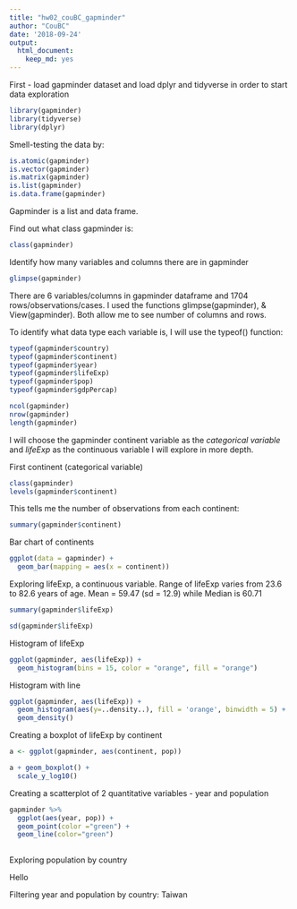 ```yaml
---
title: "hw02_couBC_gapminder"
author: "CouBC"
date: '2018-09-24'
output: 
  html_document: 
    keep_md: yes
---
```


First - load gapminder dataset and load dplyr and tidyverse in order to start data exploration
```r
library(gapminder)
library(tidyverse)
library(dplyr)

```

Smell-testing the data by:
```r
is.atomic(gapminder)
is.vector(gapminder)
is.matrix(gapminder)
is.list(gapminder)
is.data.frame(gapminder)
```
Gapminder is a list and data frame.


Find out what class gapminder is:

```r
class(gapminder)
```

Identify how many variables and columns there are in gapminder

```r
glimpse(gapminder)

```

There are 6 variables/columns in gapminder dataframe and 1704 rows/observations/cases. I used the functions glimpse(gapminder), & View(gapminder). Both allow me to see number of columns and rows.


To identify what data type each variable is, I will use the typeof() function:
```r
typeof(gapminder$country)
typeof(gapminder$continent)
typeof(gapminder$year)
typeof(gapminder$lifeExp)
typeof(gapminder$pop)
typeof(gapminder$gdpPercap)

ncol(gapminder)
nrow(gapminder)
length(gapminder)


```

I will choose the gapminder continent variable as the *categorical variable* and *lifeExp* as the continuous variable I will explore in more depth.

First continent (categorical variable)

```r
class(gapminder)
levels(gapminder$continent)

```


This tells me the number of observations from each continent:

```r
summary(gapminder$continent)
```

Bar chart of continents

```r
ggplot(data = gapminder) + 
  geom_bar(mapping = aes(x = continent))
```


Exploring lifeExp, a continuous variable. Range of lifeExp varies from 23.6 to 82.6 years of age. Mean = 59.47 (sd = 12.9) while Median is 60.71

```r
summary(gapminder$lifeExp)

sd(gapminder$lifeExp)
```



Histogram of lifeExp

```r
ggplot(gapminder, aes(lifeExp)) +
  geom_histogram(bins = 15, color = "orange", fill = "orange")
```


Histogram with line 

```r
ggplot(gapminder, aes(lifeExp)) +
  geom_histogram(aes(y=..density..), fill = 'orange', binwidth = 5) +
  geom_density()
```

Creating a boxplot of lifeExp by continent

```r
a <- ggplot(gapminder, aes(continent, pop))

```

```r
a + geom_boxplot() +
  scale_y_log10()
```

Creating a scatterplot of 2 quantitative variables - year and population

```r
gapminder %>% 
  ggplot(aes(year, pop)) +
  geom_point(color ="green") +
  geom_line(color="green") 
  
```

Exploring population by country

Hello


Filtering year and population by country: Taiwan



